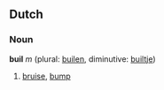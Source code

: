==Dutch==
===Noun===
'''buil''' ''m'' (plural: [[builen]], diminutive: [[builtje]])

# [[bruise]], [[bump]]